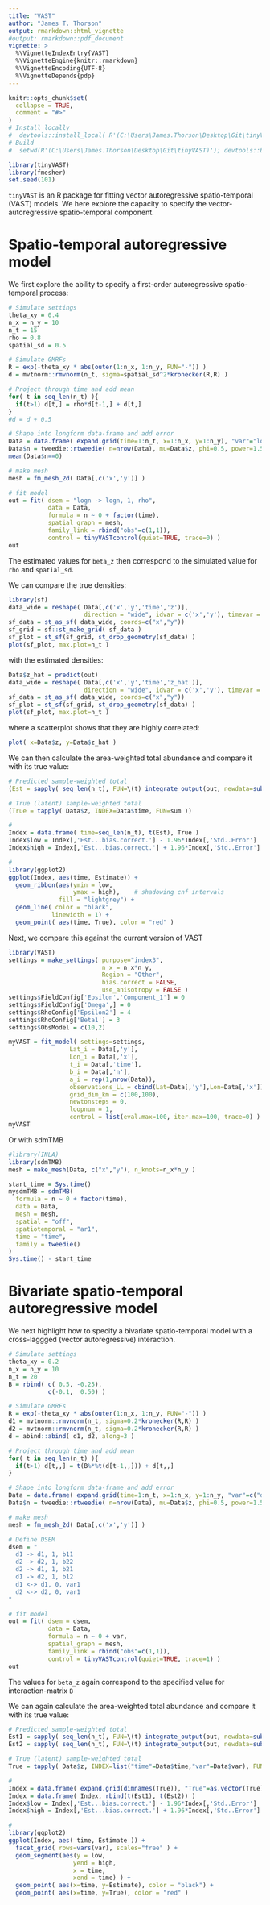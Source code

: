 ```yaml
---
title: "VAST"
author: "James T. Thorson"
output: rmarkdown::html_vignette
#output: rmarkdown::pdf_document
vignette: >
  %\VignetteIndexEntry{VAST}
  %\VignetteEngine{knitr::rmarkdown}
  %\VignetteEncoding{UTF-8}
  %\VignetteDepends{pdp}
---
```


```r
knitr::opts_chunk$set(
  collapse = TRUE,
  comment = "#>"
)
# Install locally
#  devtools::install_local( R'(C:\Users\James.Thorson\Desktop\Git\tinyVAST)', force=TRUE )
# Build
#  setwd(R'(C:\Users\James.Thorson\Desktop\Git\tinyVAST)'); devtools::build_rmd("vignettes/VAST.Rmd"); rmarkdown::render( "vignettes/VAST.Rmd", rmarkdown::pdf_document())
```

```r
library(tinyVAST)
library(fmesher)
set.seed(101)
```

`tinyVAST` is an R package for fitting vector autoregressive spatio-temporal (VAST) models.
We here explore the capacity to specify the vector-autoregressive spatio-temporal component.

# Spatio-temporal autoregressive model
We first explore the ability to specify a first-order autoregressive spatio-temporal process:

```r
# Simulate settings
theta_xy = 0.4
n_x = n_y = 10
n_t = 15
rho = 0.8
spatial_sd = 0.5

# Simulate GMRFs
R = exp(-theta_xy * abs(outer(1:n_x, 1:n_y, FUN="-")) )
d = mvtnorm::rmvnorm(n_t, sigma=spatial_sd^2*kronecker(R,R) )

# Project through time and add mean
for( t in seq_len(n_t) ){
  if(t>1) d[t,] = rho*d[t-1,] + d[t,]
}
#d = d + 0.5

# Shape into longform data-frame and add error
Data = data.frame( expand.grid(time=1:n_t, x=1:n_x, y=1:n_y), "var"="logn", z=exp(as.vector(d)))
Data$n = tweedie::rtweedie( n=nrow(Data), mu=Data$z, phi=0.5, power=1.5 )
mean(Data$n==0)

# make mesh
mesh = fm_mesh_2d( Data[,c('x','y')] )

# fit model
out = fit( dsem = "logn -> logn, 1, rho",
           data = Data,
           formula = n ~ 0 + factor(time),
           spatial_graph = mesh,
           family_link = rbind("obs"=c(1,1)),
           control = tinyVASTcontrol(quiet=TRUE, trace=0) )
out
```
The estimated values for `beta_z` then correspond to the simulated value for `rho` and `spatial_sd`.

We can compare the true densities:

```r
library(sf)
data_wide = reshape( Data[,c('x','y','time','z')],
                     direction = "wide", idvar = c('x','y'), timevar = "time")
sf_data = st_as_sf( data_wide, coords=c("x","y"))
sf_grid = sf::st_make_grid( sf_data )
sf_plot = st_sf(sf_grid, st_drop_geometry(sf_data) )
plot(sf_plot, max.plot=n_t )
```

with the estimated densities:
```r
Data$z_hat = predict(out)
data_wide = reshape( Data[,c('x','y','time','z_hat')],
                     direction = "wide", idvar = c('x','y'), timevar = "time")
sf_data = st_as_sf( data_wide, coords=c("x","y"))
sf_plot = st_sf(sf_grid, st_drop_geometry(sf_data) )
plot(sf_plot, max.plot=n_t )
```

where a scatterplot shows that they are highly correlated:
```r
plot( x=Data$z, y=Data$z_hat )
```

We can then calculate the area-weighted total abundance and compare it with its true value:
```r
# Predicted sample-weighted total
(Est = sapply( seq_len(n_t), FUN=\(t) integrate_output(out, newdata=subset(Data,time==t)) ))

# True (latent) sample-weighted total
(True = tapply( Data$z, INDEX=Data$time, FUN=sum ))

#
Index = data.frame( time=seq_len(n_t), t(Est), True )
Index$low = Index[,'Est...bias.correct.'] - 1.96*Index[,'Std..Error']
Index$high = Index[,'Est...bias.correct.'] + 1.96*Index[,'Std..Error']

#
library(ggplot2)
ggplot(Index, aes(time, Estimate)) +
  geom_ribbon(aes(ymin = low,
                  ymax = high),    # shadowing cnf intervals
              fill = "lightgrey") +
  geom_line( color = "black",
            linewidth = 1) +
  geom_point( aes(time, True), color = "red" )
```

Next, we compare this against the current version of VAST
```r
library(VAST)
settings = make_settings( purpose="index3",
                          n_x = n_x*n_y,
                          Region = "Other",
                          bias.correct = FALSE,
                          use_anisotropy = FALSE )
settings$FieldConfig['Epsilon','Component_1'] = 0
settings$FieldConfig['Omega',] = 0
settings$RhoConfig['Epsilon2'] = 4
settings$RhoConfig['Beta1'] = 3
settings$ObsModel = c(10,2)

myVAST = fit_model( settings=settings,
                 Lat_i = Data[,'y'],
                 Lon_i = Data[,'x'],
                 t_i = Data[,'time'],
                 b_i = Data[,'n'],
                 a_i = rep(1,nrow(Data)),
                 observations_LL = cbind(Lat=Data[,'y'],Lon=Data[,'x']),
                 grid_dim_km = c(100,100),
                 newtonsteps = 0,
                 loopnum = 1,
                 control = list(eval.max=100, iter.max=100, trace=0) )
myVAST
```

Or with sdmTMB

```r
#library(INLA)
library(sdmTMB)
mesh = make_mesh(Data, c("x","y"), n_knots=n_x*n_y )

start_time = Sys.time()
mysdmTMB = sdmTMB(
  formula = n ~ 0 + factor(time),
  data = Data,
  mesh = mesh,
  spatial = "off",
  spatiotemporal = "ar1",
  time = "time",
  family = tweedie()
)
Sys.time() - start_time
```

# Bivariate spatio-temporal autoregressive model

We next highlight how to specify a bivariate spatio-temporal model with a cross-laggged (vector autoregressive) interaction.

```r
# Simulate settings
theta_xy = 0.2
n_x = n_y = 10
n_t = 20
B = rbind( c( 0.5, -0.25),
           c(-0.1,  0.50) )

# Simulate GMRFs
R = exp(-theta_xy * abs(outer(1:n_x, 1:n_y, FUN="-")) )
d1 = mvtnorm::rmvnorm(n_t, sigma=0.2*kronecker(R,R) )
d2 = mvtnorm::rmvnorm(n_t, sigma=0.2*kronecker(R,R) )
d = abind::abind( d1, d2, along=3 )

# Project through time and add mean
for( t in seq_len(n_t) ){
  if(t>1) d[t,,] = t(B%*%t(d[t-1,,])) + d[t,,]
}

# Shape into longform data-frame and add error
Data = data.frame( expand.grid(time=1:n_t, x=1:n_x, y=1:n_y, "var"=c("d1","d2")), z=exp(as.vector(d)))
Data$n = tweedie::rtweedie( n=nrow(Data), mu=Data$z, phi=0.5, power=1.5 )

# make mesh
mesh = fm_mesh_2d( Data[,c('x','y')] )

# Define DSEM
dsem = "
  d1 -> d1, 1, b11
  d2 -> d2, 1, b22
  d2 -> d1, 1, b21
  d1 -> d2, 1, b12
  d1 <-> d1, 0, var1
  d2 <-> d2, 0, var1
"

# fit model
out = fit( dsem = dsem,
           data = Data,
           formula = n ~ 0 + var,
           spatial_graph = mesh,
           family_link = rbind("obs"=c(1,1)),
           control = tinyVASTcontrol(quiet=TRUE, trace=1) )
out
```

The values for `beta_z` again correspond to the specified value for interaction-matrix `B`

We can again calculate the area-weighted total abundance and compare it with its true value:
```r
# Predicted sample-weighted total
Est1 = sapply( seq_len(n_t), FUN=\(t) integrate_output(out, newdata=subset(Data,time==t & var=="d1")) )
Est2 = sapply( seq_len(n_t), FUN=\(t) integrate_output(out, newdata=subset(Data,time==t & var=="d2")) )

# True (latent) sample-weighted total
True = tapply( Data$z, INDEX=list("time"=Data$time,"var"=Data$var), FUN=sum )

#
Index = data.frame( expand.grid(dimnames(True)), "True"=as.vector(True) )
Index = data.frame( Index, rbind(t(Est1), t(Est2)) )
Index$low = Index[,'Est...bias.correct.'] - 1.96*Index[,'Std..Error']
Index$high = Index[,'Est...bias.correct.'] + 1.96*Index[,'Std..Error']

#
library(ggplot2)
ggplot(Index, aes( time, Estimate )) +
  facet_grid( rows=vars(var), scales="free" ) +
  geom_segment(aes(y = low,
                  yend = high,
                  x = time,
                  xend = time) ) +
  geom_point( aes(x=time, y=Estimate), color = "black") +
  geom_point( aes(x=time, y=True), color = "red" )
```

